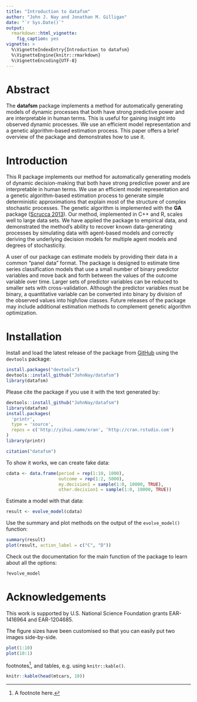 ```yaml
---
title: "Introduction to datafsm"
author: "John J. Nay and Jonathan M. Gilligan"
date: "`r Sys.Date()`"
output:
  rmarkdown::html_vignette:
    fig_caption: yes
vignette: >
  %\VignetteIndexEntry{Introduction to datafsm}
  %\VignetteEngine{knitr::rmarkdown}
  %\VignetteEncoding{UTF-8}
---
```


# Abstract

The **datafsm** package implements a method for automatically generating models of dynamic processes that both have strong predictive power and are interpretable in human terms. This is useful for gaining insight into observed dynamic processes. We use an efficient model representation and a genetic algorithm-based estimation process. This paper offers a brief overview of the package and demonstrates how to use it.

# Introduction

This R package implements our method for automatically generating models of dynamic decision-making that both have strong predictive power and are interpretable in human terms. We use an efficient model representation and a genetic algorithm-based estimation process to generate simple deterministic approximations that explain most of the structure of complex stochastic processes. The genetic algorithm is implemented with the **GA** package ([Scrucca 2013](http://www.jstatsoft.org/v53/i04/)). Our method, implemented in C++ and R, scales well to large data sets. We have applied the package to empirical data, and demonstrated the method's ability to recover known data-generating processes by simulating data with agent-based models and correctly deriving the underlying decision models for multiple agent models and degrees of stochasticity.

A user of our package can estimate models by providing their data in a common "panel data" format. The package is designed to estimate time series classification models that use a small number of binary predictor variables and move back and forth between the values of the outcome variable over time. Larger sets of predictor variables can be reduced to smaller sets with cross-validation. Although the predictor variables must be binary, a quantitative variable can be converted into binary by division of the observed values into high/low classes. Future releases of the package may include additional estimation methods to complement genetic algorithm optimization.

# Installation

Install and load the latest release of the package from [GitHub](https://github.com/JohnNay) using the `devtools` package:
```r
install.packages("devtools")
devtools::install_github("JohnNay/datafsm")
library(datafsm)
```

Please cite the package if you use it with the text generated by:
```r
devtools::install_github("JohnNay/datafsm")
library(datafsm)
install.packages(
  'printr',
  type = 'source',
  repos = c('http://yihui.name/xran', 'http://cran.rstudio.com')
)
library(printr)
```
```r
citation("datafsm")
```

To show it works, we can create fake data:
```r
cdata <- data.frame(period = rep(1:10, 1000),
                    outcome = rep(1:2, 5000),
                    my.decision1 = sample(1:0, 10000, TRUE),
                    other.decision1 = sample(1:0, 10000, TRUE))
```

Estimate a model with that data:
```r
result <- evolve_model(cdata)
```

Use the summary and plot methods on the output of the `evolve_model()` function:
```r
summary(result)
plot(result, action_label = c("C", "D"))
```

Check out the documentation for the main function of the package to learn about all the options:
```r
?evolve_model
````

# Acknowledgements

This work is supported by U.S. National Science Foundation grants EAR-1416964 and EAR-1204685.

The figure sizes have been customised so that you can easily put two images side-by-side. 

```r
plot(1:10)
plot(10:1)
```

footnotes^[A footnote here.], and tables, e.g. using `knitr::kable()`.

```r
knitr::kable(head(mtcars, 10))
```


